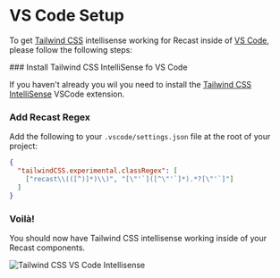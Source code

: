 
# VS Code Setup

To get [Tailwind CSS](https://tailwindcss.com/) intellisense working for Recast
inside of [VS Code](https://code.visualstudio.com/), please follow the following
steps:

<Steps>
### Install Tailwind CSS IntelliSense fo VS Code

If you haven't already you wil you need to install the
[Tailwind CSS IntelliSense](https://marketplace.visualstudio.com/items?itemName=bradlc.vscode-tailwindcss)
VSCode extension.

### Add Recast Regex

Add the following to your `.vscode/settings.json` file at the root of your
project:

```json copy
{
  "tailwindCSS.experimental.classRegex": [
    ["recast\\(([^)]*)\\)", "[\"'`]([^\"'`]*).*?[\"'`]"]
  ]
}
```

### Voilà!

You should now have Tailwind CSS intellisense working inside of your Recast
components.

<div className="overflow-hidden rounded-lg mt-8">
  <Image
    src="https://raw.githubusercontent.com/reactivepixels/recast/main/packages/docs/public/images/tailwind-css-vscode-intellisense.png"
    alt="Tailwind CSS VS Code Intellisense"
    width={891}
    height={546}
  />
</div>

</Steps>

